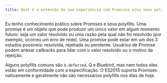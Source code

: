 ```yaml
---
title: Qual é a extensão da sua experiência com Promises e/ou seus polyfills?
---
```


Eu tenho conhecimento prático sobre Promises e seus polyfills. Uma promise é um objeto que pode produzir um único valor em algum momento futuro: seja um valor resolvido ou uma razão pela qual não foi resolvido (por exemplo, ocorreu um erro de rede). Uma promise pode estar em um dos 3 estados possíveis: resolvida, rejeitada ou pendente. Usuários de Promise podem anexar callbacks para lidar com o valor resolvido ou o motivo da rejeição.

Alguns polyfills comuns são `$.deferred`, Q e Bluebird, mas nem todos eles estão em conformidade com a especificação. O ES2015 suporta Promises nativamente e geralmente não são necessários polyfills nos dias de hoje.
